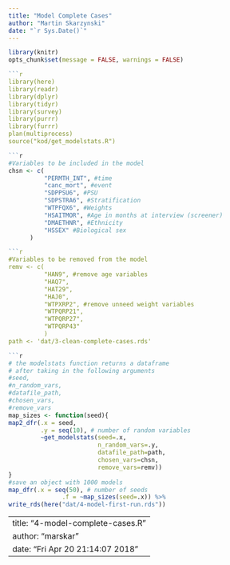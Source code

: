 ```yaml
---
title: "Model Complete Cases"
author: "Martin Skarzynski"
date: "`r Sys.Date()`"
---
```


```r
library(knitr)
opts_chunk$set(message = FALSE, warnings = FALSE)

```r
library(here)
library(readr)
library(dplyr)
library(tidyr)
library(survey)
library(purrr)
library(furrr)
plan(multiprocess)
source("kod/get_modelstats.R")

```r
#Variables to be included in the model
chsn <- c(
          "PERMTH_INT", #time
          "canc_mort", #event
          "SDPPSU6", #PSU
          "SDPSTRA6", #Stratification
          "WTPFQX6", #Weights
          "HSAITMOR", #Age in months at interview (screener)
          "DMAETHNR", #Ethnicity
          "HSSEX" #Biological sex
      )

```r
#Variables to be removed from the model
remv <- c(
          "HAN9", #remove age variables
          "HAQ7",
          "HAT29",
          "HAJ0",
          "WTPXRP2", #remove unneed weight variables
          "WTPQRP21",
          "WTPQRP27",
          "WTPQRP43"
          )
path <- 'dat/3-clean-complete-cases.rds'

```r
# the modelstats function returns a dataframe
# after taking in the following arguments
#seed,
#n_random_vars,
#datafile_path,
#chosen_vars,
#remove_vars
map_sizes <- function(seed){
map2_dfr(.x = seed,
         .y = seq(10), # number of random variables
         ~get_modelstats(seed=.x,
                         n_random_vars=.y,
                         datafile_path=path,
                         chosen_vars=chsn,
                         remove_vars=remv))
}
#save an object with 1000 models
map_dfr(.x = seq(50), # number of seeds
               .f = ~map_sizes(seed=.x)) %>%
write_rds(here("dat/4-model-first-run.rds"))
```


---
title: "4-model-complete-cases.R"
author: "marskar"
date: "Fri Apr 20 21:14:07 2018"
---
